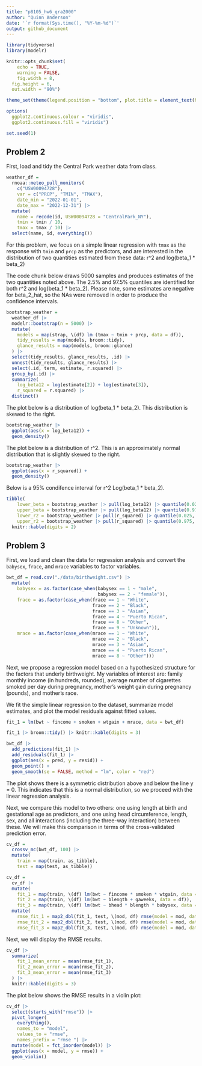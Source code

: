```yaml
---
title: "p8105_hw6_qra2000"
author: "Quinn Anderson"
date: '`r format(Sys.time(), "%Y-%m-%d")`'
output: github_document
---
```


```r
library(tidyverse)
library(modelr)

knitr::opts_chunk$set(
	echo = TRUE,
	warning = FALSE,
	fig.width = 8, 
  fig.height = 6,
  out.width = "90%")

theme_set(theme(legend.position = "bottom", plot.title = element_text(hjust = 0.5)))

options(
  ggplot2.continuous.colour = "viridis",
  ggplot2.continuous.fill = "viridis")

set.seed(1)
```

## Problem 2

First, load and tidy the Central Park weather data from class.

```r
weather_df = 
  rnoaa::meteo_pull_monitors(
    c("USW00094728"),
    var = c("PRCP", "TMIN", "TMAX"), 
    date_min = "2022-01-01",
    date_max = "2022-12-31") |>
  mutate(
    name = recode(id, USW00094728 = "CentralPark_NY"),
    tmin = tmin / 10,
    tmax = tmax / 10) |>
  select(name, id, everything())
```

For this problem, we focus on a simple linear regression with `tmax` as the response with `tmin` and `prcp` as the predictors, and are interested in the distribution of two quantities estimated from these data: r^2 and log(beta_1 * beta_2)

The code chunk below draws 5000 samples and produces estimates of the two quantities noted above. The 2.5% and 97.5% quantiles are identified for both r^2 and log(beta_1 * beta_2). Please note, some estimates are negative for beta_2_hat, so the NAs were removed in order to produce the confidence intervals.

```r
bootstrap_weather = 
  weather_df |> 
  modelr::bootstrap(n = 5000) |> 
  mutate(
    models = map(strap, \(df) lm (tmax ~ tmin + prcp, data = df)),
    tidy_results = map(models, broom::tidy),
    glance_results = map(models, broom::glance)
  ) |> 
  select(tidy_results, glance_results, .id) |> 
  unnest(tidy_results, glance_results) |> 
  select(.id, term, estimate, r.squared) |> 
  group_by(.id) |> 
  summarize(
    log_beta12 = log(estimate[2]) + log(estimate[3]),
    r_squared = r.squared) |> 
  distinct()
```

The plot below is a distribution of log(beta_1 * beta_2). This distribution is skewed to the right.
```r
bootstrap_weather |> 
  ggplot(aes(x = log_beta12)) + 
  geom_density()
```

The plot below is a distribution of r^2. This is an approximately normal distribution that is slightly skewed to the right. 

```r
bootstrap_weather |> 
  ggplot(aes(x = r_squared)) + 
  geom_density()
```

Below is a 95% condifence interval for r^2 Log(beta_1 * beta_2).

```r
tibble(
    lower_beta = bootstrap_weather |> pull(log_beta12) |> quantile(0.025, na.rm = TRUE),
    upper_beta = bootstrap_weather |> pull(log_beta12) |> quantile(0.975, na.rm = TRUE),
    lower_r2 = bootstrap_weather |> pull(r_squared) |> quantile(0.025, na.rm = TRUE),
    upper_r2 = bootstrap_weather |> pull(r_squared) |> quantile(0.975, na.rm = TRUE)) |> 
  knitr::kable(digits = 2)
```



## Problem 3

First, we load and clean the data for regression analysis and convert the `babysex`, `frace`, and `mrace` variables to factor variables.

```r
bwt_df = read.csv("./data/birthweight.csv") |> 
  mutate(
    babysex = as.factor(case_when(babysex == 1 ~ "male",
                                  babysex == 2 ~ "female")),
    frace = as.factor(case_when(frace == 1 ~ "White",
                                frace == 2 ~ "Black",
                                frace == 3 ~ "Asian",
                                frace == 4 ~ "Puerto Rican",
                                frace == 8 ~ "Other",
                                frace == 9 ~ "Unknown")),
    mrace = as.factor(case_when(mrace == 1 ~ "White",
                                mrace == 2 ~ "Black",
                                mrace == 3 ~ "Asian",
                                mrace == 4 ~ "Puerto Rican",
                                mrace == 8 ~ "Other")))
```

Next, we propose a regression model based on a hypothesized structure for the factors that underly birthweight. My variables of interest are: family monthly income (in hundreds, rounded), average number of cigarettes smoked per day during pregnancy, mother's weight gain during pregnancy (pounds), and mother's race. 

We fit the simple linear regression to the dataset, summarize model estimates, and plot the model residuals against fitted values. 

```r
fit_1 = lm(bwt ~ fincome + smoken + wtgain + mrace, data = bwt_df)

fit_1 |> broom::tidy() |> knitr::kable(digits = 3)

bwt_df |> 
  add_predictions(fit_1) |> 
  add_residuals(fit_1) |> 
  ggplot(aes(x = pred, y = resid)) + 
  geom_point() + 
  geom_smooth(se = FALSE, method = "lm", color = "red")
```

The plot shows there is a symmetric distribution above and below the line y = 0. This indicates that this is a normal distribution, so we proceed with the linear regression analysis. 

Next, we compare this model to two others: one using length at birth and gestational age as predictors, and one using head circumference, length, sex, and all interactions (including the three-way interaction) between these. We will make this comparison in terms of the cross-validated prediction error.

```r
cv_df =
  crossv_mc(bwt_df, 100) |> 
  mutate(
    train = map(train, as_tibble),
    test = map(test, as_tibble))

cv_df = 
  cv_df |> 
  mutate(
    fit_1 = map(train, \(df) lm(bwt ~ fincome * smoken * wtgain, data = df)),
    fit_2 = map(train, \(df) lm(bwt ~ blength + gaweeks, data = df)),
    fit_3 = map(train, \(df) lm(bwt ~ bhead * blength * babysex, data = df))) |> 
  mutate(
    rmse_fit_1 = map2_dbl(fit_1, test, \(mod, df) rmse(model = mod, data = df)),
    rmse_fit_2 = map2_dbl(fit_2, test, \(mod, df) rmse(model = mod, data = df)),
    rmse_fit_3 = map2_dbl(fit_3, test, \(mod, df) rmse(model = mod, data = df)))
```

Next, we will display the RMSE results.

```r
cv_df |> 
  summarize(
    fit_1_mean_error = mean(rmse_fit_1),
    fit_2_mean_error = mean(rmse_fit_2),
    fit_3_mean_error = mean(rmse_fit_3)
  ) |> 
  knitr::kable(digits = 3)
```

The plot below shows the RMSE results in a violin plot:

```r
cv_df |> 
  select(starts_with("rmse")) |> 
  pivot_longer(
    everything(),
    names_to = "model",
    values_to = "rmse",
    names_prefix = "rmse ") |> 
  mutate(model = fct_inorder(model)) |> 
  ggplot(aes(x = model, y = rmse)) + 
  geom_violin()
```

